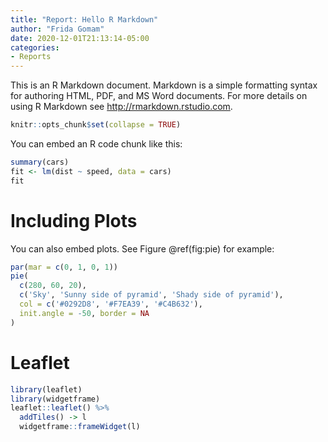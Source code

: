 ```yaml
---
title: "Report: Hello R Markdown"
author: "Frida Gomam"
date: 2020-12-01T21:13:14-05:00
categories: 
- Reports
---
```


This is an R Markdown document. Markdown is a simple formatting syntax for authoring HTML, PDF, and MS Word documents. For more details on using R Markdown see <http://rmarkdown.rstudio.com>.

<!--more--> 

```r
knitr::opts_chunk$set(collapse = TRUE)
```

You can embed an R code chunk like this:

```r
summary(cars)
fit <- lm(dist ~ speed, data = cars)
fit
```

# Including Plots

You can also embed plots. See Figure \@ref(fig:pie) for example:

```r
par(mar = c(0, 1, 0, 1))
pie(
  c(280, 60, 20),
  c('Sky', 'Sunny side of pyramid', 'Shady side of pyramid'),
  col = c('#0292D8', '#F7EA39', '#C4B632'),
  init.angle = -50, border = NA
)
```

# Leaflet

```r
library(leaflet)
library(widgetframe)
leaflet::leaflet() %>% 
  addTiles() -> l
  widgetframe::frameWidget(l)
```


